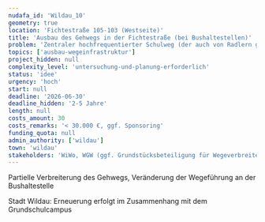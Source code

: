 ```yaml
---
nudafa_id: 'Wildau_10'
geometry: true
location: 'Fichtestraße 105-103 (Westseite)'
title: 'Ausbau des Gehwegs in der Fichtestraße (bei Bushaltestellen)'
problem: 'Zentraler hochfrequentierter Schulweg (der auch von Radlern genutzt wird); katastrophaler Gehwegzustand (Oberfläche, Breite) mit regelmäßigen Konflikten, schlechte Wegeführung an Bushaltestelle'
topics: ['ausbau-wegeinfrastruktur']
project_hidden: null
complexity_level: 'untersuchung-und-planung-erforderlich'
status: 'idee'
urgency: 'hoch'
start: null
deadline: '2026-06-30'
deadline_hidden: '2-5 Jahre'
length: null
costs_amount: 30
costs_remarks: '< 30.000 €, ggf. Sponsoring'
funding_quota: null
admin_authority: ['wildau']
town: 'wildau'
stakeholders: 'WiWo, WGW (ggf. Grundstücksbeteiligung für Wegeverbreiterung notwendig - Gestattungsvertrag bzw. Sponsoring?)'
---
```


Partielle Verbreiterung des Gehwegs, Veränderung der Wegeführung an der Bushaltestelle

Stadt Wildau: Erneuerung erfolgt im Zusammenhang mit dem Grundschulcampus
